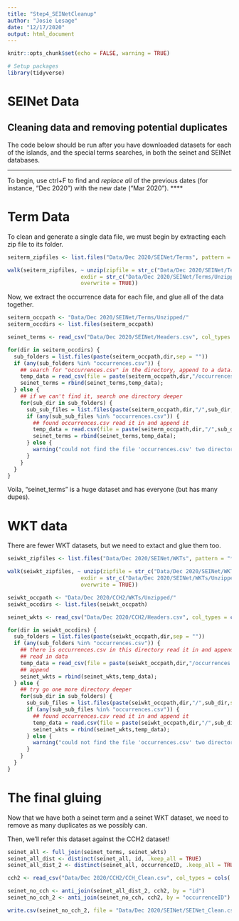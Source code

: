 ```yaml
---
title: "Step4_SEINetCleanup"
author: "Josie Lesage"
date: "12/17/2020"
output: html_document
---
```


```r
knitr::opts_chunk$set(echo = FALSE, warning = TRUE)

# Setup packages
library(tidyverse)
```

# SEINet Data

## Cleaning data and removing potential duplicates
The code below should be run after you have downloaded datasets for each of the islands, and the special terms searches, in both the seinet and SEINet databases.

****
To begin, use ctrl+F to find and *replace all* of the previous dates (for instance, "Dec 2020") with the new date ("Mar 2020").
****


# Term Data
To clean and generate a single data file, we must begin by extracting each zip file to its folder. 

```r
seiterm_zipfiles <- list.files("Data/Dec 2020/SEINet/Terms", pattern = "*.zip")

walk(seiterm_zipfiles, ~ unzip(zipfile = str_c("Data/Dec 2020/SEINet/Terms/", .x),
                       exdir = str_c("Data/Dec 2020/SEINet/Terms/Unzipped/", .x),
                       overwrite = TRUE))
```

Now, we extract the occurrence data for each file, and glue all of the data together.

```r
seiterm_occpath <- "Data/Dec 2020/SEINet/Terms/Unzipped/"
seiterm_occdirs <- list.files(seiterm_occpath)

seinet_terms <- read_csv("Data/Dec 2020/SEINet/Headers.csv", col_types = cols(.default = "c"))

for(dir in seiterm_occdirs) {
  sub_folders = list.files(paste(seiterm_occpath,dir,sep = ""))
  if (any(sub_folders %in% "occurrences.csv")) {
    ## search for "occurrences.csv" in the directory, append to a data.frame if so
    temp_data = read_csv(file = paste(seiterm_occpath,dir,"/occurrences.csv",sep = ""), col_types = cols(.default = "c"))
    seinet_terms = rbind(seinet_terms,temp_data);
  } else {
    ## if we can't find it, search one directory deeper
    for(sub_dir in sub_folders) {
      sub_sub_files = list.files(paste(seiterm_occpath,dir,"/",sub_dir,sep = ""))             
      if (any(sub_sub_files %in% "occurrences.csv")) {
        ## found occurrences.csv read it in and append it
        temp_data = read.csv(file = paste(seiterm_occpath,dir,"/",sub_dir,"/occurrences.csv",sep = ""))
        seinet_terms = rbind(seinet_terms,temp_data);
      } else {
        warning("could not find the file 'occurrences.csv' two directories deep")
      }
    } 
  }
}

```

Voila, "seinet_terms" is a huge dataset and has everyone (but has many dupes). 

# WKT data

There are fewer WKT datasets, but we need to extact and glue them too. 
```r
seiwkt_zipfiles <- list.files("Data/Dec 2020/SEINet/WKTs", pattern = "*.zip")

walk(seiwkt_zipfiles, ~ unzip(zipfile = str_c("Data/Dec 2020/SEINet/WKTs/", .x),
                       exdir = str_c("Data/Dec 2020/SEINet/WKTs/Unzipped/", .x),
                       overwrite = TRUE))
```

```r
seiwkt_occpath <- "Data/Dec 2020/CCH2/WKTs/Unzipped/"
seiwkt_occdirs <- list.files(seiwkt_occpath)

seinet_wkts <- read_csv("Data/Dec 2020/CCH2/Headers.csv", col_types = cols(.default = "c"))

for(dir in seiwkt_occdirs) {
  sub_folders = list.files(paste(seiwkt_occpath,dir,sep = ""))
  if (any(sub_folders %in% "occurrences.csv")) {
    ## there is occurrences.csv in this directory read it in and append to a data.frame.
    ## read in data 
    temp_data = read_csv(file = paste(seiwkt_occpath,dir,"/occurrences.csv",sep = ""), col_types = cols(.default = "c"))
    ## append
    seinet_wkts = rbind(seinet_wkts,temp_data);
  } else {
    ## try go one more directory deeper
    for(sub_dir in sub_folders) {
      sub_sub_files = list.files(paste(seiwkt_occpath,dir,"/",sub_dir,sep = ""))             
      if (any(sub_sub_files %in% "occurrences.csv")) {
        ## found occurrences.csv read it in and append it
        temp_data = read.csv(file = paste(seiwkt_occpath,dir,"/",sub_dir,"/occurrences.csv",sep = ""))
        seinet_wkts = rbind(seinet_wkts,temp_data);
      } else {
        warning("could not find the file 'occurrences.csv' two directories deep")
      }
    } 
  }
}
```

# The final gluing

Now that we have both a seinet term and a seinet WKT dataset, we need to remove as many duplicates as we possibly can. 

Then, we'll refer this dataset against the CCH2 dataset!

```r
seinet_all <- full_join(seinet_terms, seinet_wkts)
seinet_all_dist <- distinct(seinet_all, id, .keep_all = TRUE)
seinet_all_dist_2 <- distinct(seinet_all, occurrenceID, .keep_all = TRUE)

cch2 <- read_csv("Data/Dec 2020/CCH2/CCH_Clean.csv", col_types = cols(.default = "c"))

seinet_no_cch <- anti_join(seinet_all_dist_2, cch2, by = "id")
seinet_no_cch_2 <- anti_join(seinet_no_cch, cch2, by = "occurrenceID")

write.csv(seinet_no_cch_2, file = "Data/Dec 2020/SEINet/SEINet_Clean.csv", na="", row.names=FALSE)
```

